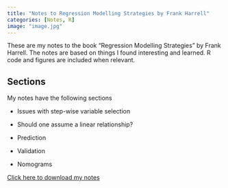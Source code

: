 ```yaml
---
title: "Notes to Regression Modelling Strategies by Frank Harrell"
categories: [Notes, R]
image: "image.jpg"
---
```


These are my notes to the book "Regression Modelling Strategies" by Frank 
Harrell. The notes are based on things I found interesting and learned. R code and figures are included when relevant.

<!--more--> 

## Sections

My notes have the following sections

- Issues with step-wise variable selection

- Should one assume a linear relationship?

- Prediction

- Validation

- Nomograms

[Click here to download my notes](notes_rms.pdf)


